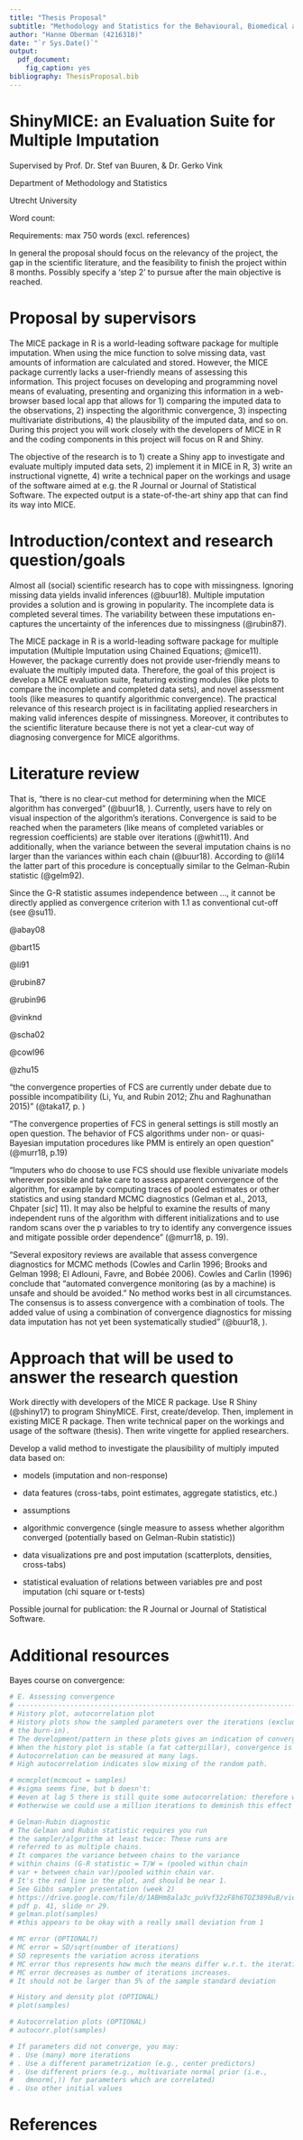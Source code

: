 ```yaml
---
title: "Thesis Proposal"
subtitle: "Methodology and Statistics for the Behavioural, Biomedical and Social Sciences"
author: "Hanne Oberman (4216318)"
date: "`r Sys.Date()`"
output: 
  pdf_document: 
    fig_caption: yes
bibliography: ThesisProposal.bib
---
```


\centering

# ShinyMICE: an Evaluation Suite for Multiple Imputation

Supervised by Prof. Dr. Stef van Buuren, & Dr. Gerko Vink

Department of Methodology and Statistics 

Utrecht University

Word count: 

\raggedright 

Requirements: max 750 words (excl. references)

In general the proposal should focus on the relevancy of the project, the gap in the scientific literature, and the feasibility to finish the project within 8 months. Possibly specify a 'step 2' to pursue after the main objective is reached.


\newpage



# Proposal by supervisors

The MICE package in R is a world-leading software package for multiple imputation. When using the mice function to solve missing data, vast amounts of information are calculated and stored. However, the MICE package currently lacks a user-friendly means of assessing this information. This project focuses on developing and programming novel means of evaluating, presenting and organizing this information in a web-browser based local app that allows for 1) comparing the imputed data to the observations, 2) inspecting the algorithmic convergence, 3) inspecting multivariate distributions, 4) the plausibility of the imputed data, and so on. During this project you will work closely with the developers of MICE in R and the coding components in this project will focus on R and Shiny. 

The objective of the research is to 1) create a Shiny app to investigate and evaluate multiply imputed data sets, 2) implement it in MICE in R, 3) write an instructional vignette, 4) write a technical paper on the workings and usage of the software aimed at e.g. the R Journal or Journal of Statistical Software. The expected output is a state-of-the-art shiny app that can find its way into MICE.


# Introduction/context and research question/goals

Almost all (social) scientific research has to cope with missingness. Ignoring missing data yields invalid inferences (@buur18). Multiple imputation provides a solution and is growing in popularity. The incomplete data is completed several times. The variability between these imputations en-captures the uncertainty of the inferences due to missingness (@rubin87). 

The MICE package in R is a world-leading software package for multiple imputation (Multiple Imputation using Chained Equations; @mice11). However, the package currently does not provide user-friendly means to evaluate the multiply imputed data. Therefore, the goal of this project is develop a MICE evaluation suite, featuring existing modules (like plots to compare the incomplete and completed data sets), and novel assessment tools (like measures to quantify algorithmic convergence). The practical relevance of this research project is in facilitating applied researchers in making valid inferences despite of missingness. Moreover, it contributes to the scientific literature because there is not yet a clear-cut way of diagnosing convergence for MICE algorithms.


# Literature review

That is, “there is no clear-cut method for determining when the MICE algorithm has converged” (@buur18, \textsection 6.5). Currently, users have to rely on visual inspection of the algorithm's iterations. Convergence is said to be reached when the parameters (like means of completed variables or regression coefficients) are stable over iterations (@whit11). 
<!-- "As MICE is an iterative procedure, it is important that convergence is achieved. This may be checked by computing, at each cycle, the means of imputed values and/or the values of regression coefficients, and seeing if they are stable" (@whit11, p. 394). -->
And additionally, when the variance between the several imputation chains is no larger than the variances within each chain (@buur18). 
<!-- “Convergence is diagnosed when the variance between different sequences is no larger than the variance within each individual sequence” (@buur18, \textsection 6.5).  -->
According to @li14 the latter part of this procedure is conceptually similar to the Gelman-Rubin statistic (@gelm92). 
<!-- "A common diagnostic tool is to plot one or more parameters against the iteration number and assess convergence by how different the variance between different sequences is relative to the variance within each individual sequence, similar to the Gelman-Rubin statistic (Gelman and Rubin, 1992) used in Markov chain Monte Carlo (MCMC) diagnostics" (@li14, \textsection 4.3). -->

Since the G-R statistic assumes independence between ..., it cannot be directly applied as convergence criterion with 1.1 as conventional cut-off (see @su11).
<!-- "R.hat: The value of the $\hat{R}$ statistic used as a convergence criterion. The default is 1.1 (Gelman and Rubin 1992; Gelman, Carlin, Stern, and Rubin 2004)" (@su11 p. 4). -->
<!-- "Our mi offers two ways to check the convergence of the multiple imputation procedure. By default, mi() monitors the mixing of each variable by the variance of its mean and standard deviation within and between different chains of the imputation. If the $\hat{R}$ statistic is smaller than 1.1, (i.e., the difference of the within and between variance is trivial), the imputation is considered converged (Gelman, Carlin, Stern, and Rubin 2004). Additionally, by specifying mi(data, check.coef.convergence = TRUE, ...), users can check the convergence of the parameters of the conditional models" (@su11, p. 13). -->



@abay08

@bart15

@li91

@rubin87

@rubin96

@vinknd

@scha02

@cowl96

@zhu15



"the convergence properties of FCS are currently under debate due to possible incompatibility (Li, Yu, and Rubin 2012; Zhu and Raghunathan 2015)" (@taka17, p. )

"The convergence properties of FCS in general settings is still mostly an open question. The behavior of FCS algorithms under non- or quasi-Bayesian imputation procedures like PMM is entirely an open question" (@murr18, p.19)

"Imputers who do choose to use FCS should use flexible univariate models wherever possible and take care to assess apparent convergence of the algorithm, for example by computing traces of pooled estimates or other statistics and using standard MCMC diagnostics (Gelman et al., 2013, Chpater [*sic*] 11). It may also be helpful to examine the results of many independent runs of the algorithm with different initializations and to use random scans over the p variables to try to identify any convergence issues and mitigate possible order dependence" (@murr18, p. 19).

“Several expository reviews are available that assess convergence diagnostics for MCMC methods (Cowles and Carlin 1996; Brooks and Gelman 1998; El Adlouni, Favre, and Bobée 2006). Cowles and Carlin (1996) conclude that “automated convergence monitoring (as by a machine) is unsafe and should be avoided.” No method works best in all circumstances. The consensus is to assess convergence with a combination of tools. The added value of using a combination of convergence diagnostics for missing data imputation has not yet been systematically studied” (@buur18, \textsection 6.5).


# Approach that will be used to answer the research question

Work directly with developers of the MICE R package. Use R Shiny (@shiny17) to program ShinyMICE. First, create/develop. Then, implement in existing MICE R package. Then write technical paper on the workings and usage of the software (thesis). Then write vingette for applied researchers.

Develop a valid method to investigate the plausibility of multiply imputed data based on:

- models (imputation and non-response)

- data features (cross-tabs, point estimates, aggregate statistics, etc.)

- assumptions

- algorithmic convergence (single measure to assess whether algorithm converged (potentially based on Gelman-Rubin statistic))

- data visualizations pre and post imputation (scatterplots, densities, cross-tabs)

- statistical evaluation of relations between variables pre and post imputation (chi square or t-tests)

Possible journal for publication: the R Journal or Journal of Statistical Software.


# Additional resources

Bayes course on convergence:
```r
# E. Assessing convergence
# -----------------------------------------------------------------------------
# History plot, autocorrelation plot
# History plots show the sampled parameters over the iterations (excluding
# the burn-in).
# The development/pattern in these plots gives an indication of convergence.
# When the history plot is stable (a fat catterpillar), convergence is reached.
# Autocorrelation can be measured at many lags.
# High autocorrelation indicates slow mixing of the random path.

# mcmcplot(mcmcout = samples)
# #sigma seems fine, but b doesn't:
# #even at lag 5 there is still quite some autocorrelation: therefore we need to center the predictors!
# #otherwise we could use a million iterations to deminish this effect

# Gelman-Rubin diagnostic
# The Gelman and Rubin statistic requires you run
# the sampler/algorithm at least twice: These runs are
# referred to as multiple chains.
# It compares the variance between chains to the variance
# within chains (G-R statistic = T/W = (pooled within chain
# var + between chain var)/pooled within chain var.
# It's the red line in the plot, and should be near 1.
# See Gibbs sampler presentation (week 2)
# https://drive.google.com/file/d/1ABHm8ala3c_puVvf32zF8h6TOZ3898uB/view
# pdf p. 41, slide nr 29.
# gelman.plot(samples)
# #this appears to be okay with a really small deviation from 1

# MC error (OPTIONAL?)
# MC error = SD/sqrt(number of iterations)
# SD represents the variation across iterations
# MC error thus represents how much the means differ w.r.t. the iterations
# MC error decreases as number of iterations increases.
# It should not be larger than 5% of the sample standard deviation

# History and density plot (OPTIONAL)
# plot(samples)

# Autocorrelation plots (OPTIONAL)
# autocorr.plot(samples)

# If parameters did not converge, you may:
# . Use (many) more iterations
# . Use a different parametrization (e.g., center predictors)
# . Use different priors (e.g., multivariate normal prior (i.e.,
#   dmnorm(,)) for parameters which are correlated)
# . Use other initial values
```


# References

